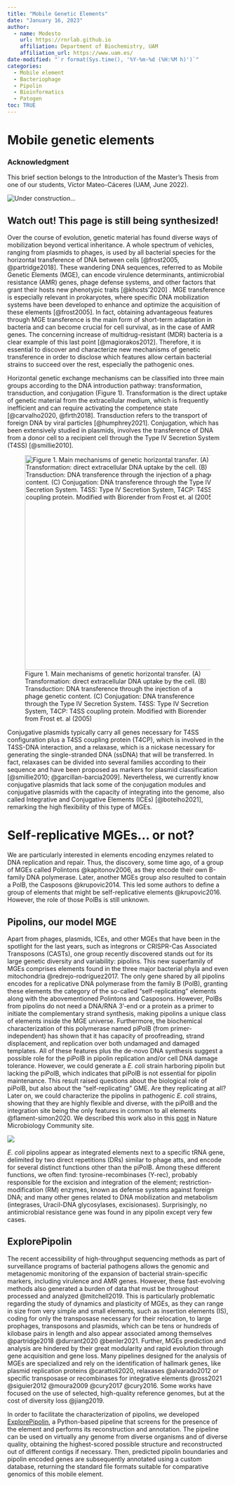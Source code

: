 ```yaml
---
title: "Mobile Genetic Elements"
date: "January 16, 2023"
author: 
  - name: Modesto
    url: https://rnrlab.github.io
    affiliation: Department of Biochemistry, UAM
    affiliation_url: https://www.uam.es/
date-modified: "`r format(Sys.time(), '%Y-%m-%d (%H:%M h)')`"
categories: 
  - Mobile element
  - Bacteriophage
  - Pipolin
  - Bioinformatics
  - Patogen
toc: TRUE
---
```


# Mobile genetic elements

::: {.callout-note icon="true"}
### **Acknowledgment**

This brief section belongs to the Introduction of the Master's Thesis from one of our students, Víctor Mateo-Cáceres (UAM, June 2022).
:::

![](images/ConcreteMessyKob-size_restricted.gif "Under construction...")

::: callout-warning
## Watch out! This page is still being synthesized!
:::

Over the course of evolution, genetic material has found diverse ways of mobilization beyond vertical inheritance. A whole spectrum of vehicles, ranging from plasmids to phages, is used by all bacterial species for the horizontal transference of DNA between cells [@frost2005, @partridge2018]. These wandering DNA sequences, referred to as Mobile Genetic Elements (MGE), can encode virulence determinants, antimicrobial resistance (AMR) genes, phage defense systems, and other factors that grant their hosts new phenotypic traits [@khosts'2020] . MGE transference is especially relevant in prokaryotes, where specific DNA mobilization systems have been developed to enhance and optimize the acquisition of these elements [@frost2005]. In fact, obtaining advantageous features through MGE transference is the main form of short-term adaptation in bacteria and can become crucial for cell survival, as in the case of AMR genes. The concerning increase of multidrug-resistant (MDR) bacteria is a clear example of this last point [@magiorakos2012]. Therefore, it is essential to discover and characterize new mechanisms of genetic transference in order to disclose which features allow certain bacterial strains to succeed over the rest, especially the pathogenic ones.

Horizontal genetic exchange mechanisms can be classified into three main groups according to the DNA introduction pathway: transformation, transduction, and conjugation (Figure 1). Transformation is the direct uptake of genetic material from the extracellular medium, which is frequently inefficient and can require activating the competence state [@carvalho2020, @firth2018]. Transduction refers to the transport of foreign DNA by viral particles [@humphrey2021]. Conjugation, which has been extensively studied in plasmids, involves the transference of DNA from a donor cell to a recipient cell through the Type IV Secretion System (T4SS) [@smillie2010].

![Figure 1. Main mechanisms of genetic horizontal transfer. (A) Transformation: direct extracellular DNA uptake by the cell. (B) Transduction: DNA transference through the injection of a phage genetic content. (C) Conjugation: DNA transference through the Type IV Secretion System. T4SS: Type IV Secretion System, T4CP: T4SS coupling protein. Modified with Biorender from Frost et. al (2005)](figs/hgt.png){width="489"}

Conjugative plasmids typically carry all genes necessary for T4SS configuration plus a T4SS coupling protein (T4CP), which is involved in the T4SS-DNA interaction, and a relaxase, which is a nickase necessary for generating the single-stranded DNA (ssDNA) that will be transferred. In fact, relaxases can be divided into several families according to their sequence and have been proposed as markers for plasmid classification [@smillie2010; @garcillan-barcia2009]. Nevertheless, we currently know conjugative plasmids that lack some of the conjugation modules and conjugative plasmids with the capacity of integrating into the genome, also called Integrative and Conjugative Elements (ICEs) [@botelho2021], remarking the high flexibility of this type of MGEs.

# Self-replicative MGEs... or not?

We are particularly interested in elements encoding enzymes related to DNA replication and repair. Thus, the discovery, some time ago, of a group of MGEs called Polintons @kapitonov2006, as they encode their own B-family DNA polymerase. Later, another MGEs group also resulted to contain a PolB, the Casposons @krupovic2014. This led some authors to define a group of elements that might be self-replicative elements @krupovic2016. However, the role of those PolBs is still unknown.

## Pipolins, our model MGE

Apart from phages, plasmids, ICEs, and other MGEs that have been in the spotlight for the last years, such as integrons or CRISPR-Cas Associated Transposons (CASTs), one group recently discovered stands out for its large genetic diversity and variability: pipolins. This new superfamily of MGEs comprises elements found in the three major bacterial phyla and even mitochondria @redrejo-rodríguez2017. The only gene shared by all pipolins encodes for a replicative DNA polymerase from the family B (PolB), granting these elements the category of the so-called "self-replicating" elements along with the abovementioned Polintons and Casposons. However, PolBs from pipolins do not need a DNA/RNA 3'-end or a protein as a primer to initiate the complementary strand synthesis, making pipolins a unique class of elements inside the MGE universe. Furthermore, the biochemical characterization of this polymerase named piPolB (from primer-independent) has shown that it has capacity of proofreading, strand displacement, and replication over both undamaged and damaged templates. All of these features plus the de-novo DNA synthesis suggest a possible role for the piPolB in pipolin replication and/or cell DNA damage tolerance. However, we could generate a *E. coli* strain harboring pipolin but lacking the piPolB, which indicates that piPolB is not essential for pipolin maintenance. This result raised questions about the biological role of piPolB, but also about the "self-replicating" GME. Are they replicating at all?\
Later on, we could characterize the pipolins in pathogenic *E. coli* strains, showing that they are highly flexible and diverse, with the piPolB and the integration site being the only features in common to all elements @flament-simon2020. We described this work also in this [post](https://microbiologycommunity.nature.com/posts/pipolins-provided-an-opportunity-to-study-diversity-and-variability-of-self-replicative-genetic-mobile-elements-in-circulating-bacteria) in Nature Microbiology Community site.

![](images/383903a6-985f-43a4-9ca7-27ebd1848073_large.avif)

*E. coli* pipolins appear as integrated elements next to a specific tRNA gene, delimited by two direct repetitions (DRs) similar to phage atts, and encode for several distinct functions other than the piPolB. Among these different functions, we often find: tyrosine-recombinases (Y-rec), probably responsible for the excision and integration of the element; restriction-modification (RM) enzymes, known as defense systems against foreign DNA; and many other genes related to DNA mobilization and metabolism (integrases, Uracil-DNA glycosylases, excisionases). Surprisingly, no antimicrobial resistance gene was found in any pipolin except very few cases.\

## ExplorePipolin

The recent accessibility of high-throughput sequencing methods as part of surveillance programs of bacterial pathogens allows the genomic and metagenomic monitoring of the expansion of bacterial strain-specific markers, including virulence and AMR genes. However, these fast-evolving methods also generated a burden of data that must be throughout processed and analyzed @mitchell2019. This is particularly problematic regarding the study of dynamics and plasticity of MGEs, as they can range in size from very simple and small elements, such as insertion elements (IS), coding for only the transposase necessary for their relocation, to large prophages, transposons and plasmids, which can be tens or hundreds of kilobase pairs in length and also appear associated among themselves @partridge2018 @durrant2020 @benler2021. Further, MGEs prediction and analysis are hindered by their great modularity and rapid evolution through gene acquisition and gene loss. Many pipelines designed for the analysis of MGEs are specialized and rely on the identification of hallmark genes, like plasmid replication proteins @carattoli2020, relaxases @alvarado2012 or specific transposase or recombinases for integrative elements @ross2021 @siguier2012 @moura2009 @cury2017 @cury2016. Some works have focused on the use of selected, high-quality reference genomes, but at the cost of diversity loss @jiang2019.

In order to facilitate the characterization of pipolins, we developed [ExplorePipolin](https://github.com/pipolinlab/ExplorePipolin), a Python-based pipeline that screens for the presence of the element and performs its reconstruction and annotation. The pipeline can be used on virtually any genome from diverse organisms and of diverse quality, obtaining the highest-scored possible structure and reconstructed out of different contigs if necessary. Then, predicted pipolin boundaries and pipolin encoded genes are subsequently annotated using a custom database, returning the standard file formats suitable for comparative genomics of this mobile element.
